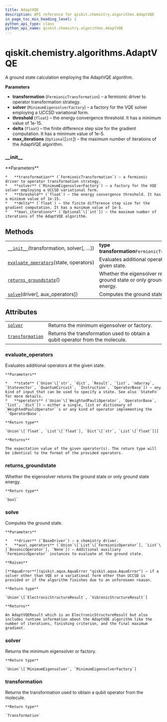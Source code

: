 ```yaml
---
title: AdaptVQE
description: API reference for qiskit.chemistry.algorithms.AdaptVQE
in_page_toc_min_heading_level: 1
python_api_type: class
python_api_name: qiskit.chemistry.algorithms.AdaptVQE
---
```


<span id="qiskit-chemistry-algorithms-adaptvqe" />

# qiskit.chemistry.algorithms.AdaptVQE

<Class id="qiskit.chemistry.algorithms.AdaptVQE" isDedicatedPage={true} github="https://github.com/qiskit-community/qiskit-aqua/tree/stable/0.8/qiskit/chemistry/algorithms/ground_state_solvers/adapt_vqe.py" signature="AdaptVQE(transformation, solver, threshold=1e-05, delta=1, max_iterations=None)" modifiers="class">
  A ground state calculation employing the AdaptVQE algorithm.

  **Parameters**

  *   **transformation** (`FermionicTransformation`) – a fermionic driver to operator transformation strategy.
  *   **solver** (`MinimumEigensolverFactory`) – a factory for the VQE solver employing a UCCSD variational form.
  *   **threshold** (`float`) – the energy convergence threshold. It has a minimum value of 1e-15.
  *   **delta** (`float`) – the finite difference step size for the gradient computation. It has a minimum value of 1e-5.
  *   **max\_iterations** (`Optional`\[`int`]) – the maximum number of iterations of the AdaptVQE algorithm.

  ### \_\_init\_\_

  <Function id="qiskit.chemistry.algorithms.AdaptVQE.__init__" signature="__init__(transformation, solver, threshold=1e-05, delta=1, max_iterations=None)">
    **Parameters**

    *   **transformation** (`FermionicTransformation`) – a fermionic driver to operator transformation strategy.
    *   **solver** (`MinimumEigensolverFactory`) – a factory for the VQE solver employing a UCCSD variational form.
    *   **threshold** (`float`) – the energy convergence threshold. It has a minimum value of 1e-15.
    *   **delta** (`float`) – the finite difference step size for the gradient computation. It has a minimum value of 1e-5.
    *   **max\_iterations** (`Optional`\[`int`]) – the maximum number of iterations of the AdaptVQE algorithm.
  </Function>

  ## Methods

  |                                                                                                                                                              |                                                                               |
  | ------------------------------------------------------------------------------------------------------------------------------------------------------------ | ----------------------------------------------------------------------------- |
  | [`__init__`](#qiskit.chemistry.algorithms.AdaptVQE.__init__ "qiskit.chemistry.algorithms.AdaptVQE.__init__")(transformation, solver\[, …])                   | **type transformation**`FermionicTransformation`                              |
  | [`evaluate_operators`](#qiskit.chemistry.algorithms.AdaptVQE.evaluate_operators "qiskit.chemistry.algorithms.AdaptVQE.evaluate_operators")(state, operators) | Evaluates additional operators at the given state.                            |
  | [`returns_groundstate`](#qiskit.chemistry.algorithms.AdaptVQE.returns_groundstate "qiskit.chemistry.algorithms.AdaptVQE.returns_groundstate")()              | Whether the eigensolver returns the ground state or only ground state energy. |
  | [`solve`](#qiskit.chemistry.algorithms.AdaptVQE.solve "qiskit.chemistry.algorithms.AdaptVQE.solve")(driver\[, aux\_operators])                               | Computes the ground state.                                                    |

  ## Attributes

  |                                                                                                                                |                                                                               |
  | ------------------------------------------------------------------------------------------------------------------------------ | ----------------------------------------------------------------------------- |
  | [`solver`](#qiskit.chemistry.algorithms.AdaptVQE.solver "qiskit.chemistry.algorithms.AdaptVQE.solver")                         | Returns the minimum eigensolver or factory.                                   |
  | [`transformation`](#qiskit.chemistry.algorithms.AdaptVQE.transformation "qiskit.chemistry.algorithms.AdaptVQE.transformation") | Returns the transformation used to obtain a qubit operator from the molecule. |

  ### evaluate\_operators

  <Function id="qiskit.chemistry.algorithms.AdaptVQE.evaluate_operators" signature="evaluate_operators(state, operators)">
    Evaluates additional operators at the given state.

    **Parameters**

    *   **state** (`Union`\[`str`, `dict`, `Result`, `list`, `ndarray`, `Statevector`, `QuantumCircuit`, `Instruction`, `OperatorBase`]) – any kind of input that can be used to specify a state. See also `StateFn` for more details.
    *   **operators** (`Union`\[`WeightedPauliOperator`, `OperatorBase`, `list`, `dict`]) – either a single, list or dictionary of `WeightedPauliOperator``s or any kind of operator implementing the ``OperatorBase`.

    **Return type**

    `Union`\[`float`, `List`\[`float`], `Dict`\[`str`, `List`\[`float`]]]

    **Returns**

    The expectation value of the given operator(s). The return type will be identical to the format of the provided operators.
  </Function>

  ### returns\_groundstate

  <Function id="qiskit.chemistry.algorithms.AdaptVQE.returns_groundstate" signature="returns_groundstate()">
    Whether the eigensolver returns the ground state or only ground state energy.

    **Return type**

    `bool`
  </Function>

  ### solve

  <Function id="qiskit.chemistry.algorithms.AdaptVQE.solve" signature="solve(driver, aux_operators=None)">
    Computes the ground state.

    **Parameters**

    *   **driver** (`BaseDriver`) – a chemistry driver.
    *   **aux\_operators** (`Union`\[`List`\[`FermionicOperator`], `List`\[`BosonicOperator`], `None`]) – Additional auxiliary `FermionicOperator` instances to evaluate at the ground state.

    **Raises**

    [**AquaError**](qiskit.aqua.AquaError "qiskit.aqua.AquaError") – if a solver other than VQE or a variational form other than UCCSD is provided or if the algorithm finishes due to an unforeseen reason.

    **Return type**

    `Union`\[`ElectronicStructureResult`, `VibronicStructureResult`]

    **Returns**

    An AdaptVQEResult which is an ElectronicStructureResult but also includes runtime information about the AdaptVQE algorithm like the number of iterations, finishing criterion, and the final maximum gradient.
  </Function>

  ### solver

  <Attribute id="qiskit.chemistry.algorithms.AdaptVQE.solver">
    Returns the minimum eigensolver or factory.

    **Return type**

    `Union`\[`MinimumEigensolver`, `MinimumEigensolverFactory`]
  </Attribute>

  ### transformation

  <Attribute id="qiskit.chemistry.algorithms.AdaptVQE.transformation">
    Returns the transformation used to obtain a qubit operator from the molecule.

    **Return type**

    `Transformation`
  </Attribute>
</Class>

